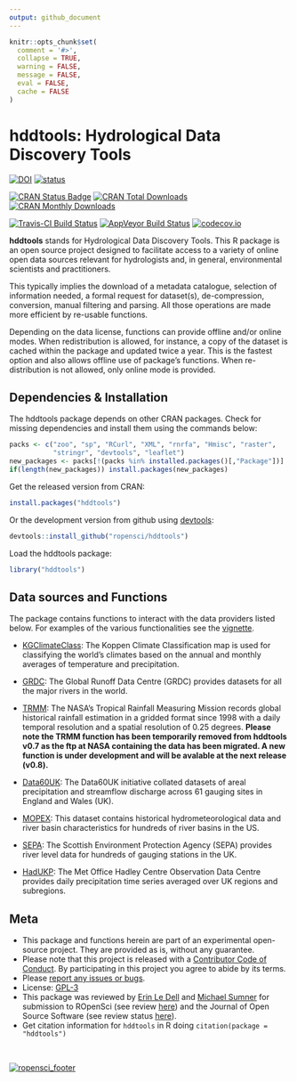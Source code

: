 ```yaml
---
output: github_document
---
```


<!-- Edit the README.Rmd only!!! The README.md is generated automatically from README.Rmd. -->

```r
knitr::opts_chunk$set(
  comment = '#>',
  collapse = TRUE,
  warning = FALSE,
  message = FALSE,
  eval = FALSE,
  cache = FALSE
)
```

hddtools: Hydrological Data Discovery Tools
===========================================

[![DOI](https://zenodo.org/badge/22423032.svg)](https://zenodo.org/badge/latestdoi/22423032)
[![status](http://joss.theoj.org/papers/3287a12e7ce5d7e89938a6b4f56fc225/status.svg)](http://joss.theoj.org/papers/3287a12e7ce5d7e89938a6b4f56fc225)

[![CRAN Status Badge](http://www.r-pkg.org/badges/version/hddtools)](https://cran.r-project.org/package=hddtools)
[![CRAN Total Downloads](http://cranlogs.r-pkg.org/badges/grand-total/hddtools)](https://cran.r-project.org/package=hddtools)
[![CRAN Monthly Downloads](http://cranlogs.r-pkg.org/badges/hddtools)](https://cran.r-project.org/package=hddtools)

[![Travis-CI Build Status](https://travis-ci.org/ropensci/hddtools.svg?branch=master)](https://travis-ci.org/ropensci/hddtools)
[![AppVeyor Build Status](https://ci.appveyor.com/api/projects/status/github/ropensci/hddtools?branch=master&svg=true)](https://ci.appveyor.com/project/ropensci/hddtools)
[![codecov.io](https://codecov.io/github/ropensci/hddtools/coverage.svg?branch=master)](https://codecov.io/github/ropensci/hddtools?branch=master)

**hddtools** stands for Hydrological Data Discovery Tools. This R package is an open source project designed to facilitate access to a variety of online open data sources relevant for hydrologists and, in general, environmental scientists and practitioners. 

This typically implies the download of a metadata catalogue, selection of information needed, a formal request for dataset(s), de-compression, conversion, manual filtering and parsing. All those operations are made more efficient by re-usable functions. 

Depending on the data license, functions can provide offline and/or online modes. When redistribution is allowed, for instance, a copy of the dataset is cached within the package and updated twice a year. This is the fastest option and also allows offline use of package's functions. When re-distribution is not allowed, only online mode is provided.

## Dependencies & Installation
The hddtools package depends on other CRAN packages. Check for missing dependencies and install them using the commands below:

```r
packs <- c("zoo", "sp", "RCurl", "XML", "rnrfa", "Hmisc", "raster", 
           "stringr", "devtools", "leaflet")
new_packages <- packs[!(packs %in% installed.packages()[,"Package"])]
if(length(new_packages)) install.packages(new_packages)
```

Get the released version from CRAN:

```r
install.packages("hddtools")
```

Or the development version from github using [devtools](https://github.com/hadley/devtools):

```r
devtools::install_github("ropensci/hddtools")
```

Load the hddtools package:

```r
library("hddtools")
```

## Data sources and Functions

The package contains functions to interact with the data providers listed below. For examples of the various functionalities see the [vignette](vignettes/hddtools_vignette.Rmd).

* [KGClimateClass](http://koeppen-geiger.vu-wien.ac.at/): The Koppen Climate Classification map is used for classifying the world's climates based on the annual and monthly averages of temperature and precipitation.

* [GRDC](http://www.bafg.de/GRDC/EN/Home/homepage_node.html): The Global Runoff Data Centre (GRDC) provides datasets for all the major rivers in the world.

* [TRMM](http://trmm.gsfc.nasa.gov/): The NASA's Tropical Rainfall Measuring Mission records global historical rainfall estimation in a gridded format since 1998 with a daily temporal resolution and a spatial resolution of 0.25 degrees. __Please note the TRMM function has been temporarily removed from hddtools v0.7 as the ftp at NASA containing the data has been migrated. A new function is under development and will be avalable at the next release (v0.8).__ 

* [Data60UK](http://tdwg.catchment.org/datasets.html): The Data60UK initiative collated datasets of areal precipitation and streamflow discharge across 61 gauging sites in England and Wales (UK). 

* [MOPEX](http://tdwg.catchment.org/datasets.html): This dataset contains historical hydrometeorological data and river basin characteristics for hundreds of river basins in the US.

* [SEPA](http://apps.sepa.org.uk/waterlevels/): The Scottish Environment Protection Agency (SEPA) provides river level data for hundreds of gauging stations in the UK.

* [HadUKP](http://www.metoffice.gov.uk/hadobs/hadukp/): The Met Office Hadley Centre Observation Data Centre provides daily precipitation time series averaged over UK regions and subregions.

## Meta

* This package and functions herein are part of an experimental open-source project. They are provided as is, without any guarantee.
* Please note that this project is released with a [Contributor Code of Conduct](CONDUCT.md). By participating in this project you agree to abide by its terms.
* Please [report any issues or bugs](https://github.com/ropensci/hddtools/issues).
* License: [GPL-3](https://opensource.org/licenses/GPL-3.0)
* This package was reviewed by [Erin Le Dell](https://github.com/ledell) and [Michael Sumner](https://github.com/mdsumner) for submission to ROpenSci (see review [here](https://github.com/ropensci/onboarding/issues/73)) and the Journal of Open Source Software (see review status [here](https://github.com/openjournals/joss-reviews/issues/56)).
* Get citation information for `hddtools` in R doing `citation(package = "hddtools")`

<br/>

[![ropensci_footer](https://ropensci.org/public_images/github_footer.png)](https://ropensci.org)
